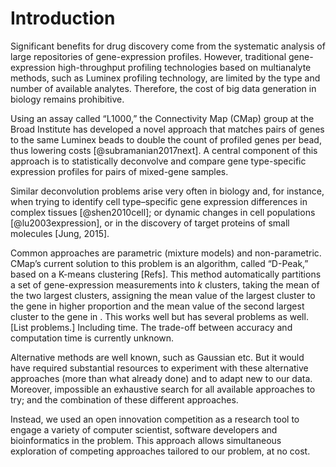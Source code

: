 Introduction
============
 
Significant benefits for drug discovery come from the systematic analysis of large repositories of gene-expression profiles. However, traditional gene-expression high-throughput profiling technologies based on multianalyte methods, such as Luminex profiling technology, are limited by the type and number of available analytes. Therefore, the cost of big data generation in biology remains prohibitive.

Using an assay called "L1000," the Connectivity Map (CMap) group at the Broad Institute has developed a novel approach that matches pairs of genes to the same Luminex beads to double the count of profiled genes per bead, thus lowering costs [@subramanian2017next]. A central component of this approach is to statistically deconvolve and compare gene type-specific expression profiles for pairs of mixed-gene samples. 

Similar deconvolution problems arise very often in biology and, for instance, when trying to identify cell type–specific gene expression differences in complex tissues [@shen2010cell]; or dynamic changes in cell populations [@lu2003expression], or in the discovery of target proteins of small molecules [Jung, 2015].

<!-- 
Shen-orr et al. (2010). Gene expression data from multiple cell-types. The problem is to quantify cell-type frequency "then deconvolve and compare cell type-specific average expression profiles for groups of mixed tissue samples." One approach is "deconvolution to be linear"
 -->

<!-- Broadly speaking, the problem is to estimate the density $f$ of a random variable $X$ based on $n$ observations from $Y = X + \epsilon$, where $\epsilon$ is a measurement error based on a possibly unknown distribution.  (Fan, 1991) -->

<!-- The solution adopted by CMap was a KNN [explain]. This is a standard technique implemented in xxx that gives a good level of accuracy [xxx] and reasonably fast computation time (xxx with the current Matlab implementation). -->

Common approaches are parametric (mixture models) and non-parametric. CMap’s current solution to this problem is an algorithm, called "D-Peak," based on a K-means clustering [Refs]. This method automatically partitions a set of gene-expression measurements into $k$ clusters, taking the mean of the two largest clusters, assigning the mean value of the largest cluster to the gene in higher proportion and the mean value of the second largest cluster to the gene in .  This works well but has several problems as well. [List problems.] Including time. The trade-off between accuracy and computation time is currently unknown. 

Alternative methods are well known, such as Gaussian etc. But it would have required substantial resources to experiment with these alternative approaches (more than what already done) and to adapt new to our data. Moreover, impossible an exhaustive search for all available approaches to try; and the combination of these different approaches. 

Instead, we used an open innovation competition as a research tool to engage a variety of computer scientist, software developers and bioinformatics in the problem. This approach allows  simultaneous exploration of competing approaches tailored to our problem, at no cost. 





